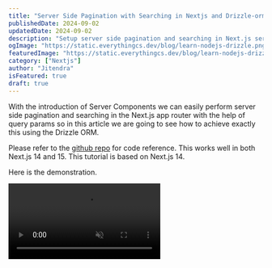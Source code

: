 ```yaml
---
title: "Server Side Pagination with Searching in Nextjs and Drizzle-orm"
publishedDate: 2024-09-02
updatedDate: 2024-09-02
description: "Setup server side pagination and searching in Next.js server components using Drizzle ORM"
ogImage: "https://static.everythingcs.dev/blog/learn-nodejs-drizzle.png"
featuredImage: "https://static.everythingcs.dev/blog/learn-nodejs-drizzle.png"
category: ["Nextjs"]
author: "Jitendra"
isFeatured: true
draft: true
---
```



With the introduction of Server Components we can easily perform server side pagination and searching in the Next.js app router with the help of query params so in this article we are going to see how to achieve exactly this using the Drizzle ORM.

Please refer to the [github repo](https://github.com/ksjitendra18/nextjs-pagination.git) for code reference. This works well in both Next.js 14 and 15. This tutorial is based on Next.js 14.

Here is the demonstration.

<video muted controls>
  <source src="https://static.everythingcs.dev/blog/pagination-nextjs-291023/nextjs-server-side-pagination-server-components-drizzle-orm.mp4" />
</video>